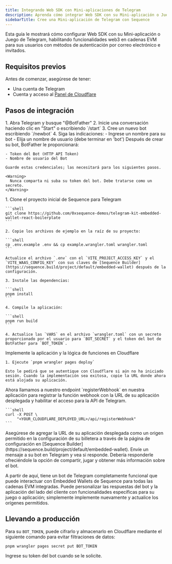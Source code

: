 ```yaml
---
title: Integrando Web SDK con Mini-aplicaciones de Telegram
description: Aprenda cómo integrar Web SDK con su Mini-aplicación o Juego de Telegram para una funcionalidad web3 de manera fluida.
sidebarTitle: Cree una Mini-aplicación de Telegram con Sequence
---
```


Esta guía le mostrará cómo configurar Web SDK con su Mini-aplicación o Juego de Telegram, habilitando funcionalidades web3 en cadenas EVM para sus usuarios con métodos de autenticación por correo electrónico e invitados.

## Requisitos previos
Antes de comenzar, asegúrese de tener:
- Una cuenta de Telegram
- Cuenta y acceso al [Panel de Cloudflare](https://dash.cloudflare.com)

## Pasos de integración

<Steps>
  <Step title="Cree un Bot de Telegram con BotFather">
    1. Abra Telegram y busque "@BotFather"
    2. Inicie una conversación haciendo clic en "Start" o escribiendo `/start`
    3. Cree un nuevo bot escribiendo `/newbot`
    4. Siga las indicaciones:
       - Ingrese un nombre para su bot
       - Elija un nombre de usuario (debe terminar en 'bot')
  </Step>

  <Step title="Obtenga los tokens requeridos">
    Después de crear su bot, BotFather le proporcionará:

    - Token del Bot (HTTP API Token)
    - Nombre de usuario del Bot

    Guarde estas credenciales; las necesitará para los siguientes pasos.

    <Warning>
      Nunca comparta ni suba su token del bot. Debe tratarse como un secreto.
    </Warning>
  </Step>

  <Step title="Instale y configure su proyecto">
    1. Clone el proyecto inicial de Sequence para Telegram

    ```shell
    git clone https://github.com/0xsequence-demos/telegram-kit-embedded-wallet-react-boilerplate
    ```

    2. Copie los archivos de ejemplo en la raíz de su proyecto:

    ```shell
    cp .env.example .env && cp example.wrangler.toml wrangler.toml
    ```

    Actualice el archivo `.env` con el `VITE_PROJECT_ACCESS_KEY` y el `VITE_WAAS_CONFIG_KEY` con sus claves de [Sequence Builder](https://sequence.build/project/default/embedded-wallet) después de la configuración.

    3. Instale las dependencias:

    ```shell
    pnpm install
    ```

    4. Compile la aplicación:

    ```shell
    pnpm run build
    ```

    4. Actualice las `VARS` en el archivo `wrangler.toml` con un secreto proporcionado por el usuario para `BOT_SECRET` y el token del bot de BotFather para `BOT_TOKEN`.
  </Step>

  <Step title="Autentíquese con su cuenta de Cloudflare">
    Implemente la aplicación y la lógica de funciones en Cloudflare

    1. Ejecute `pnpm wrangler pages deploy`

    Esto le pedirá que se autentique con Cloudflare si aún no ha iniciado sesión. Cuando la implementación sea exitosa, copie la URL donde ahora está alojada su aplicación.
  </Step>

  <Step title="Registre el Webhook con Telegram">
    Ahora llamamos a nuestro endpoint `registerWebhook` en nuestra aplicación para registrar la función webhook con la URL de su aplicación desplegada y habilitar el acceso para la API de Telegram.

    ```shell
    curl -X POST \
         "<YOUR_CLOUDFLARE_DEPLOYED_URL>/api/registerWebhook"
    ```
  </Step>

  <Step title="Actualice los orígenes permitidos">
    Asegúrese de agregar la URL de su aplicación desplegada como un origen permitido en la configuración de su billetera a través de la página de configuración en [Sequence Builder](https://sequence.build/project/default/embedded-wallet).
  </Step>

  <Step title="¡Pruebe el Bot!">
    Envíe un mensaje a su bot en Telegram y vea si responde. Debería responderle ofreciéndole la opción de compartir, jugar y obtener más información sobre el bot.
  </Step>
</Steps>

A partir de aquí, tiene un bot de Telegram completamente funcional que puede interactuar con Embedded Wallets de Sequence para todas las cadenas EVM integradas. Puede personalizar las respuestas del bot y la aplicación del lado del cliente con funcionalidades específicas para su juego o aplicación; simplemente implemente nuevamente y actualice los orígenes permitidos.

## Llevando a producción
Para su `BOT_TOKEN`, puede cifrarlo y almacenarlo en Cloudflare mediante el siguiente comando para evitar filtraciones de datos:

```shell
pnpm wrangler pages secret put BOT_TOKEN
```

Ingrese su token del bot cuando se le solicite.